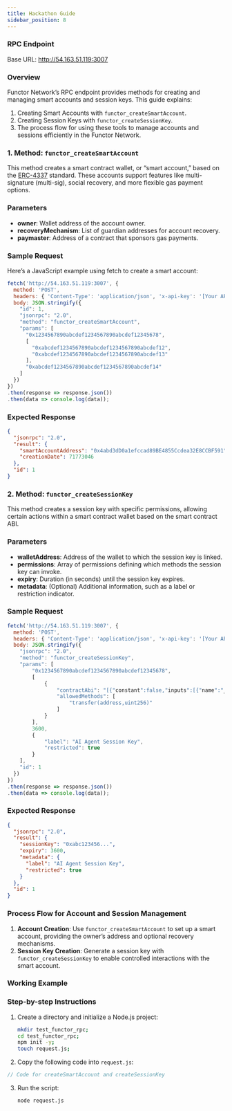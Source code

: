 ```yaml
---
title: Hackathon Guide
sidebar_position: 8
---
```


<Head>
  <meta prefix="og: http://ogp.me/ns#" />
</Head>

### RPC Endpoint

Base URL: http://54.163.51.119:3007

### Overview

Functor Network’s RPC endpoint provides methods for creating and managing smart accounts and session keys. This guide explains:

1. Creating Smart Accounts with `functor_createSmartAccount`.
2. Creating Session Keys with `functor_createSessionKey`.
3. The process flow for using these tools to manage accounts and sessions efficiently in the Functor Network.

### 1. Method: `functor_createSmartAccount`

This method creates a smart contract wallet, or “smart account,” based on the [ERC-4337](https://www.erc4337.io/docs) standard. These accounts support features like multi-signature (multi-sig), social recovery, and more flexible gas payment options.

### Parameters

- **owner**: Wallet address of the account owner.
- **recoveryMechanism**: List of guardian addresses for account recovery.
- **paymaster**: Address of a contract that sponsors gas payments.

### Sample Request

Here’s a JavaScript example using fetch to create a smart account:

```javascript
fetch('http://54.163.51.119:3007', {
  method: 'POST',
  headers: { 'Content-Type': 'application/json', 'x-api-key': '[Your API key goes here]' },
  body: JSON.stringify({
    "id": 1,
    "jsonrpc": "2.0",
    "method": "functor_createSmartAccount",
    "params": [
      "0x1234567890abcdef1234567890abcdef12345678",
      [
        "0xabcdef1234567890abcdef1234567890abcdef12",
        "0xabcdef1234567890abcdef1234567890abcdef13"
      ],
      "0xabcdef1234567890abcdef1234567890abcdef14"
    ]
  })
})
.then(response => response.json())
.then(data => console.log(data));
```

### Expected Response

```json
{
  "jsonrpc": "2.0",
  "result": {
    "smartAccountAddress": "0x4abd3dD0a1efccad89BE4855Ccdea32E8CCBF591",
    "creationDate": 71773046
  },
  "id": 1
}
```

### 2. Method: `functor_createSessionKey`

This method creates a session key with specific permissions, allowing certain actions within a smart contract wallet based on the smart contract ABI.

### Parameters

- **walletAddress**: Address of the wallet to which the session key is linked.
- **permissions**: Array of permissions defining which methods the session key can invoke.
- **expiry**: Duration (in seconds) until the session key expires.
- **metadata**: (Optional) Additional information, such as a label or restriction indicator.

### Sample Request

```javascript
fetch('http://54.163.51.119:3007', {
  method: 'POST',
  headers: { 'Content-Type': 'application/json', 'x-api-key': '[Your API key goes here]' },
  body: JSON.stringify({
    "jsonrpc": "2.0",
    "method": "functor_createSessionKey",
    "params": [
        "0x1234567890abcdef1234567890abcdef12345678",
        [
            {
                "contractAbi": "[{"constant":false,"inputs":[{"name":"_to","type":"address"},{"name":"_value","type":"uint256"}],"name":"transfer","outputs":[{"name":"","type":"bool"}],"type":"function"}]",
                "allowedMethods": [
                    "transfer(address,uint256)"
                ]
            }
        ],
        3600,
        {
            "label": "AI Agent Session Key",
            "restricted": true
        }
    ],
    "id": 1
  })
})
.then(response => response.json())
.then(data => console.log(data));
```

### Expected Response

```json
{
  "jsonrpc": "2.0",
  "result": {
    "sessionKey": "0xabc123456...",
    "expiry": 3600,
    "metadata": {
      "label": "AI Agent Session Key",
      "restricted": true
    }
  },
  "id": 1
}
```

### Process Flow for Account and Session Management

1. **Account Creation**: Use `functor_createSmartAccount` to set up a smart account, providing the owner’s address and optional recovery mechanisms.
2. **Session Key Creation**: Generate a session key with `functor_createSessionKey` to enable controlled interactions with the smart account.

### Working Example

### Step-by-step Instructions

1. Create a directory and initialize a Node.js project:
   ```bash
   mkdir test_functor_rpc;
   cd test_functor_rpc;
   npm init -y;
   touch request.js;
   ```

2. Copy the following code into `request.js`:

```javascript
// Code for createSmartAccount and createSessionKey
```

3. Run the script:
   ```bash
   node request.js
   ```

